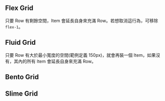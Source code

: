 
## Flex Grid

只要 Row 有剩餘空間，Item 會延長自身來充滿 Row。若想取消這行為，可移除 `flex-1`。

<ComponentDemo componentId="grid" variantId="FlexGrid" />

## Fluid Grid

只要 Row 有大於最小寬度的空間(範例定義 150px)，就會再裝一個 Item，如果沒有，其內的所有 Item 會延長自身來充滿 Row。

<ComponentDemo componentId="grid" variantId="FluidGrid" />

## Bento Grid

<ComponentDemo componentId="grid" variantId="BentoGrid" />

## Slime Grid

<ComponentDemo componentId="grid" variantId="SlimeGrid" height={320} />

